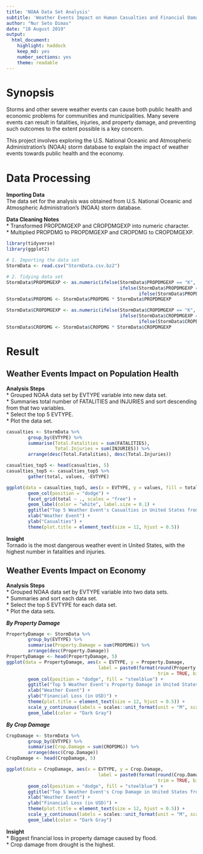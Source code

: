 ---
title: 'NOAA Data Set Analysis'
subtitle: 'Weather Events Impact on Human Casualties and Financial Damage'
author: "Nur Seto Dimas"
date: "18 August 2019"
output: 
  html_document: 
    highlight: haddock
    keep_md: yes
    number_sections: yes
    theme: readable
---

# Synopsis  
Storms and other severe weather events can cause both public health and economic problems for communities and municipalities. Many severe events can result in fatalities, injuries, and property damage, and preventing such outcomes to the extent possible is a key concern.

This project involves exploring the U.S. National Oceanic and Atmospheric Administration's (NOAA) storm database to explain the impact of  weather events towards public health and the economy.

# Data Processing  
**Importing Data**  
The data set for the analysis was obtained from U.S. National Oceanic and Atmospheric Administration's (NOAA) storm database.  

**Data Cleaning Notes**  
* Transformed PROPDMGEXP and CROPDMGEXP into numeric character.   
* Multiplied PROPDMG to PROPDMGEXP and CROPDMG to CROPDMGEXP.

```{r echo=TRUE, message=FALSE, warning=FALSE}
library(tidyverse)
library(ggplot2)

# 1. Importing the data set
StormData <- read.csv("StormData.csv.bz2")

# 2. Tidying data set
StormData$PROPDMGEXP <- as.numeric(ifelse(StormData$PROPDMGEXP == "K", 1000, 
                                          ifelse(StormData$PROPDMGEXP == "M", 1000000,
                                                 ifelse(StormData$PROPDMGEXP == "B", 1000000000, 0))))
StormData$PROPDMG <- StormData$PROPDMG * StormData$PROPDMGEXP

StormData$CROPDMGEXP <- as.numeric(ifelse(StormData$CROPDMGEXP == "K", 1000, 
                                          ifelse(StormData$CROPDMGEXP == "M", 1000000,
                                                 ifelse(StormData$CROPDMGEXP == "B", 1000000000, 0))))
StormData$CROPDMG <- StormData$CROPDMG * StormData$CROPDMGEXP

```


# Result  
## **Weather Events Impact on Population Health**  
**Analysis Steps**  
* Grouped NOAA data set by EVTYPE variable into new data set.  
* Summaries total number of FATALITIES and INJURIES and sort descending from that two variables.  
* Select the top 5 EVTYPE.  
* Plot the data set.  

```{r Population Health, echo=TRUE, fig.width=8}
casualties <- StormData %>%
        group_by(EVTYPE) %>%
        summarise(Total.Fatalities = sum(FATALITIES), 
                  Total.Injuries = sum(INJURIES)) %>%
        arrange(desc(Total.Fatalities), desc(Total.Injuries))

casualties_top5 <- head(casualties, 5)
casualties_top5 <- casualties_top5 %>%
        gather(total, values, -EVTYPE)

ggplot(data = casualties_top5, aes(x = EVTYPE, y = values, fill = total, label = format(values, big.mark = ","))) +
        geom_col(position = "dodge") +
        facet_grid(total ~ ., scales = "free") +
        geom_label(color = "white", label.size = 0.1) +
        ggtitle("Top 5 Weather Event's Casualties in United States from 1950 to 2011") +
        xlab("Weather Event") +
        ylab("Casualties") + 
        theme(plot.title = element_text(size = 12, hjust = 0.5))
```


**Insight**  
Tornado is the most dangerous weather event in United States, with the highest number in fatalities and injuries.

## **Weather Events Impact on Economy**
**Analysis Steps**  
* Grouped NOAA data set by EVTYPE variable into two data sets.  
* Summaries and sort each data set.  
* Select the top 5 EVTYPE for each data set.  
* Plot the data sets.  

***By Property Damage***
```{r Property Damage, echo=TRUE, message=FALSE, warning=FALSE}
PropertyDamage <- StormData %>%
        group_by(EVTYPE) %>%
        summarise(Property.Damage = sum(PROPDMG)) %>%
        arrange(desc(Property.Damage))
PropertyDamage <- head(PropertyDamage, 5)
ggplot(data = PropertyDamage, aes(x = EVTYPE, y = Property.Damage, 
                                  label = paste0(format(round(Property.Damage / 1e6), 
                                                        trim = TRUE, big.mark = ","), "M"))) +
        geom_col(position = "dodge", fill = "steelblue") + 
        ggtitle("Top 5 Weather Event's Property Damage in United States from 1950 to 2011") +
        xlab("Weather Event") +
        ylab("Financial Loss (in USD)") + 
        theme(plot.title = element_text(size = 12, hjust = 0.5)) +
        scale_y_continuous(labels = scales::unit_format(unit = "M", scale = 1e-9)) + 
        geom_label(color = "Dark Gray")

```


***By Crop Damage***
```{r Crop Damage, echo=TRUE, message=FALSE, warning=FALSE}
CropDamage <- StormData %>%
        group_by(EVTYPE) %>%
        summarise(Crop.Damage = sum(CROPDMG)) %>%
        arrange(desc(Crop.Damage))
CropDamage <- head(CropDamage, 5)

ggplot(data = CropDamage, aes(x = EVTYPE, y = Crop.Damage, 
                                  label = paste0(format(round(Crop.Damage / 1e6), 
                                                        trim = TRUE, big.mark = ","), "M"))) +
        geom_col(position = "dodge", fill = "steelblue") + 
        ggtitle("Top 5 Weather Event's Crop Damage in United States from 1950 to 2011") +
        xlab("Weather Event") +
        ylab("Financial Loss (in USD)") + 
        theme(plot.title = element_text(size = 12, hjust = 0.5)) +
        scale_y_continuous(labels = scales::unit_format(unit = "M", scale = 1e-9)) + 
        geom_label(color = "Dark Gray")


```

**Insight**  
* Biggest financial loss in property damage caused by flood.  
* Crop damage from drought is the highest.  
